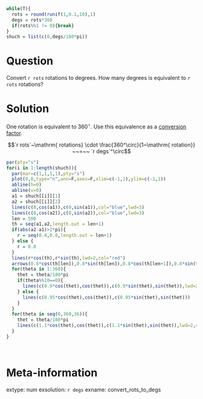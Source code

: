 ```r
while(T){
  rots = round(runif(1,0.1,10),1)
  degs = rots*360
  if(rots%%1 != 0){break}
}
shuch = list(c(0,degs/180*pi))
```

Question
========

Convert `r rots` rotations to degrees. How many degrees is equivalent to `r rots` rotations?

Solution
========

One rotation is equivalent to 360$^\circ$. Use this equivalence as a [conversion factor](https://en.wikipedia.org/wiki/Conversion_of_units).

$$`r rots`~\mathrm{ rotations} \cdot \frac{360^\circ}{1~\mathrm{ rotation}} ~~=~~ `r degs`^\circ$$

```r
par(pty="s")
for(i in 1:length(shuch)){
  par(mar=c(1,1,1,1),pty="s")
  plot(0,0,type="n",ann=F,axes=F,xlim=c(-1,1),ylim=c(-1,1))
  abline(h=0)
  abline(v=0)
  a1 = shuch[[i]][1]
  a2 = shuch[[i]][2]
  lines(c(0,cos(a1)),c(0,sin(a1)),col="blue",lwd=3)
  lines(c(0,cos(a2)),c(0,sin(a2)),col="blue",lwd=3)
  len = 500
  th = seq(a1,a2,length.out = len+1)
  if(abs(a2-a1)>2*pi){
    r = seq(0.4,0.8,length.out = len+1)
  } else {
    r = 0.8
  }
  lines(r*cos(th),r*sin(th),lwd=2,col="red")
  arrows(0.8*cos(th[len]),0.8*sin(th[len]),0.8*cos(th[len+1]),0.8*sin(th[len+1]),lwd=2,col="red",length=0.1)
  for(theta in 1:360){
    thet = theta/180*pi
    if(theta%%10==0){
      lines(c(0.9*cos(thet),cos(thet)),c(0.9*sin(thet),sin(thet)),lwd=2)
    } else {
      lines(c(0.95*cos(thet),cos(thet)),c(0.95*sin(thet),sin(thet)))
    }
  }
  for(theta in seq(0,360,36)){
    thet = theta/180*pi
    lines(c(1.1*cos(thet),cos(thet)),c(1.1*sin(thet),sin(thet)),lwd=2,col="purple")
  }
}
```
\

Meta-information
============
extype: num
exsolution: `r degs`
exname: convert_rots_to_degs